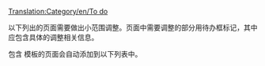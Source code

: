 [[Translation:Category/en/To do]]

以下列出的页面需要做出小范围调整。页面中需要调整的部分用待办框标记，其中应包含具体的调整相关信息。

包含 {{zh/S|zh/待办}} 模板的页面会自动添加到以下列表中。

